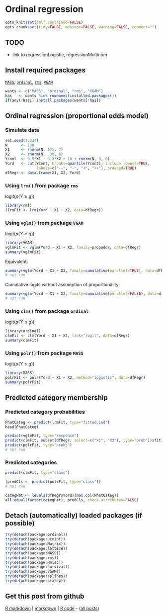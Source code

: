 Ordinal regression
=========================

```r
opts_knit$set(self.contained=FALSE)
opts_chunk$set(tidy=FALSE, message=FALSE, warning=FALSE, comment="")
```

TODO
-------------------------

 - link to regressionLogistic, regressionMultinom

Install required packages
-------------------------

[`MASS`](http://cran.r-project.org/package=MASS), [`ordinal`](http://cran.r-project.org/package=ordinal), [`rms`](http://cran.r-project.org/package=rms), [`VGAM`](http://cran.r-project.org/package=VGAM)

```r
wants <- c("MASS", "ordinal", "rms", "VGAM")
has   <- wants %in% rownames(installed.packages())
if(any(!has)) install.packages(wants[!has])
```

Ordinal regression (proportional odds model)
-------------------------
    
### Simulate data
    
```r
set.seed(1.234)
N      <- 100
X1     <- rnorm(N, 175, 7)
X2     <- rnorm(N,  30, 8)
Ycont  <- 0.5*X1 - 0.3*X2 + 10 + rnorm(N, 0, 6)
Yord   <- cut(Ycont, breaks=quantile(Ycont), include.lowest=TRUE,
              labels=c("--", "-", "+", "++"), ordered=TRUE)
dfRegr <- data.frame(X1, X2, Yord)
```

### Using `lrm()` from package `rms`

logit($p(Y \geq g)$)

```r
library(rms)
(lrmFit <- lrm(Yord ~ X1 + X2, data=dfRegr))
```

### Using `vglm()` from package `VGAM`

logit($p(Y \geq g)$)

```r
library(VGAM)
vglmFit <- vglm(Yord ~ X1 + X2, family=propodds, data=dfRegr)
summary(vglmFit)
```

Equivalent:

```r
summary(vglm(Yord ~ X1 + X2, family=cumulative(parallel=TRUE), data=dfRegr))
# not run
```

Cumulative logits without assumption of proportionality:

```r
summary(vglm(Yord ~ X1 + X2, family=cumulative(parallel=FALSE), data=dfRegr))
# not run
```

### Using `clm()` from package `ordinal`

logit($p(Y \leq g)$)

```r
library(ordinal)
clmFit <- clm(Yord ~ X1 + X2, link="logit", data=dfRegr)
summary(clmFit)
```

### Using `polr()` from package `MASS`

logit($p(Y \leq g)$)

```r
library(MASS)
polrFit <- polr(Yord ~ X1 + X2, method="logistic", data=dfRegr)
summary(polrFit)
```

Predicted category membership
-------------------------

### Predicted category probabilities

```r
PhatCateg <- predict(lrmFit, type="fitted.ind")
head(PhatCateg)
```

```r
predict(vglmFit, type="response")
predict(clmFit, subset(dfRegr, select=c("X1", "X2"), type="prob"))$fit
predict(polrFit, type="probs")
# not run
```

### Predicted categories

```r
predict(clmFit, type="class")
```

```r
(predCls <- predict(polrFit, type="class"))
# not run
```

```r
categHat <- levels(dfRegr$Yord)[max.col(PhatCateg)]
all.equal(factor(categHat), predCls, check.attributes=FALSE)
```

Detach (automatically) loaded packages (if possible)
-------------------------

```r
try(detach(package:ordinal))
try(detach(package:ucminf))
try(detach(package:Matrix))
try(detach(package:lattice))
try(detach(package:MASS))
try(detach(package:rms))
try(detach(package:Hmisc))
try(detach(package:survival))
try(detach(package:VGAM))
try(detach(package:splines))
try(detach(package:stats4))
```

Get this post from github
----------------------------------------------

[R markdown](https://github.com/dwoll/RExRepos/raw/master/Rmd/regressionOrdinal.Rmd) | [markdown](https://github.com/dwoll/RExRepos/raw/master/md/regressionOrdinal.md) | [R code](https://github.com/dwoll/RExRepos/raw/master/R/regressionOrdinal.R) - ([all posts](https://github.com/dwoll/RExRepos))
